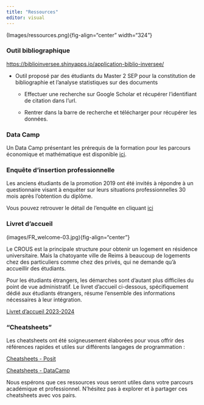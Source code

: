 ```yaml
---
title: "Ressources"
editor: visual
---
```


(Images/ressources.png){fig-align="center" width="324"}


### Outil bibliographique

<https://biblioinversee.shinyapps.io/application-biblio-inversee/>

-   Outil proposé par des étudiants du Master 2 SEP pour la constitution de bibliographie et l'analyse statistiques sur des documents

    -   Effectuer une recherche sur Google Scholar et récupérer l'identifiant de citation dans l'url.

    -   Rentrer dans la barre de recherche et télécharger pour récupérer les données.

### Data Camp

Un Data Camp présentant les prérequis de la formation pour les parcours économique et mathématique est disponible [ici](https://datacamp.quarto.pub/datacamp/).

### Enquête d'insertion professionnelle

Les anciens étudiants de la promotion 2019 ont été invités à répondre à un questionnaire visant à enquêter sur leurs situations professionnelles 30 mois après l'obtention du diplôme.

Vous pouvez retrouver le détail de l'enquête en cliquant [ici](enquetes.pdf)

### Livret d'accueil

(images/FR_welcome-03.jpg){fig-align="center"}

Le CROUS est la principale structure pour obtenir un logement en résidence universitaire. Mais la chatoyante ville de Reims à beaucoup de logements chez des particuliers comme chez des privés, qui ne demande qu'à accueillir des étudiants.

Pour les étudiants étrangers, les démarches sont d'autant plus difficiles du point de vue administratif. Le livret d'accueil ci-dessous, spécifiquement dédié aux étudiants étrangers, résume l'ensemble des informations nécessaires à leur intégration.

[Livret d'accueil 2023-2024](https://livret-accueil.quarto.pub/livretaccueil/)

### **"Cheatsheets"**

Les cheatsheets ont été soigneusement élaborées pour vous offrir des références rapides et utiles sur différents langages de programmation :

[Cheatsheets - Posit](https://posit.co/resources/cheatsheets/?type=posit-cheatsheets/)

[Cheatsheets - DataCamp](https://www.datacamp.com/resources/cheatsheets)

Nous espérons que ces ressources vous seront utiles dans votre parcours académique et professionnel. N'hésitez pas à explorer et à partager ces cheatsheets avec vos pairs.
